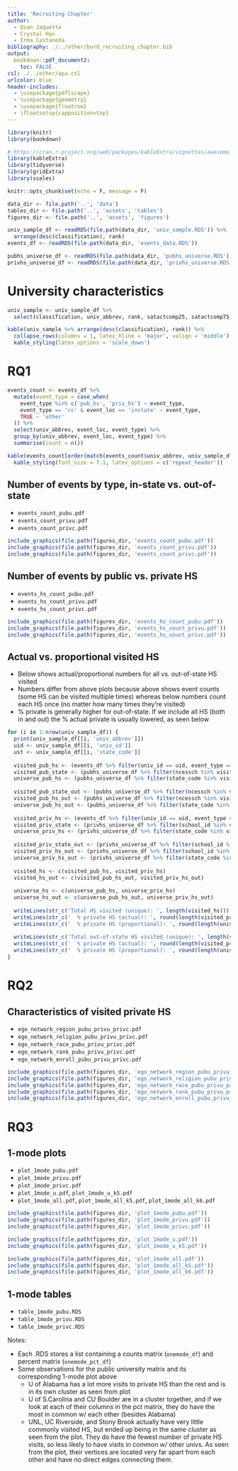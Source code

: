 ```yaml
---
title: 'Recruiting Chapter'
author: 
  - Ozan Jaquette
  - Crystal Han
  - Irma Castaneda
bibliography: ./../other/burd_recruiting_chapter.bib
output: 
  bookdown::pdf_document2:
    toc: FALSE
csl: ./../other/apa.csl
urlcolor: blue
header-includes:
  - \usepackage{pdflscape}
  - \usepackage{geometry}
  - \usepackage{floatrow}
  - \floatsetup{capposition=top}
---
```


```r
library(knitr)
library(bookdown)

# https://cran.r-project.org/web/packages/kableExtra/vignettes/awesome_table_in_pdf.pdf
library(kableExtra)
library(tidyverse)
library(gridExtra)
library(scales)

knitr::opts_chunk$set(echo = F, message = F)

data_dir <- file.path('..', 'data')
tables_dir <- file.path('..', 'assets', 'tables')
figures_dir <- file.path('..', 'assets', 'figures')

univ_sample_df <- readRDS(file.path(data_dir, 'univ_sample.RDS')) %>%
  arrange(desc(classification), rank)
events_df <- readRDS(file.path(data_dir, 'events_data.RDS'))

pubhs_universe_df <- readRDS(file.path(data_dir, 'pubhs_universe.RDS'))
privhs_universe_df <- readRDS(file.path(data_dir, 'privhs_universe.RDS'))
```


# University characteristics

```r
univ_sample <- univ_sample_df %>% 
  select(classification, univ_abbrev, rank, satactcomp25, satactcomp75, tfuginst, tfugoutst, ugftptfreshtot, freshoutstpct, pgrnt_p, pctfreshwh, pctfreshbl, pctfreshap, pctfreshhi, pctfreshal)

kable(univ_sample %>% arrange(desc(classification), rank)) %>%
  collapse_rows(columns = 1, latex_hline = 'major', valign = 'middle') %>%
  kable_styling(latex_options = 'scale_down')
```


# RQ1

```r
events_count <- events_df %>%
  mutate(event_type = case_when(
    event_type %in% c('pub_hs', 'priv_hs') ~ event_type,
    event_type == 'cc' & event_loc == 'instate' ~ event_type,
    TRUE ~ 'other'
  )) %>%
  select(univ_abbrev, event_loc, event_type) %>% 
  group_by(univ_abbrev, event_loc, event_type) %>% 
  summarise(count = n())

kable(events_count[order(match(events_count$univ_abbrev, univ_sample_df$univ_abbrev)), ], longtable = TRUE) %>%
  kable_styling(font_size = 7.1, latex_options = c('repeat_header'))
```


## Number of events by type, in-state vs. out-of-state

- `events_count_pubu.pdf`
- `events_count_privu.pdf`
- `events_count_privc.pdf`

```r
include_graphics(file.path(figures_dir, 'events_count_pubu.pdf'))
include_graphics(file.path(figures_dir, 'events_count_privu.pdf'))
include_graphics(file.path(figures_dir, 'events_count_privc.pdf'))
```

\newpage

## Number of events by public vs. private HS

- `events_hs_count_pubu.pdf`
- `events_hs_count_privu.pdf`
- `events_hs_count_privc.pdf`

```r
include_graphics(file.path(figures_dir, 'events_hs_count_pubu.pdf'))
include_graphics(file.path(figures_dir, 'events_hs_count_privu.pdf'))
include_graphics(file.path(figures_dir, 'events_hs_count_privc.pdf'))
```

\newpage

## Actual vs. proportional visited HS

- Below shows actual/proportional numbers for all vs. out-of-state HS visited
- Numbers differ from above plots because above shows event counts (some HS can be visited multiple times) whereas below numbers count each HS once (no matter how many times they're visited)
- % private is generally higher for out-of-state. If we include all HS (both in and out) the % actual private is usually lowered, as seen below


```r
for (i in 1:nrow(univ_sample_df)) {
  print(univ_sample_df[[i, 'univ_abbrev']])
  uid <- univ_sample_df[[i, 'univ_id']]
  ust <- univ_sample_df[[i, 'state_code']]
  
  visited_pub_hs <- (events_df %>% filter(univ_id == uid, event_type == 'pub_hs'))$school_id %>% unique()
  visited_pub_state <- (pubhs_universe_df %>% filter(ncessch %in% visited_pub_hs))$state_code %>% unique()
  universe_pub_hs <- (pubhs_universe_df %>% filter(state_code %in% visited_pub_state))$ncessch %>% unique()
  
  visited_pub_state_out <- (pubhs_universe_df %>% filter(ncessch %in% visited_pub_hs, state_code != ust))$state_code %>% unique()
  visited_pub_hs_out <- (pubhs_universe_df %>% filter(ncessch %in% visited_pub_hs, state_code != ust))$ncessch %>% unique()
  universe_pub_hs_out <- (pubhs_universe_df %>% filter(state_code %in% visited_pub_state_out))$ncessch %>% unique()
  
  visited_priv_hs <- (events_df %>% filter(univ_id == uid, event_type == 'priv_hs'))$school_id %>% unique()
  visited_priv_state <- (privhs_universe_df %>% filter(school_id %in% visited_priv_hs))$state_code %>% unique()
  universe_priv_hs <- (privhs_universe_df %>% filter(state_code %in% visited_priv_state))$school_id %>% unique()
  
  visited_priv_state_out <- (privhs_universe_df %>% filter(school_id %in% visited_priv_hs, state_code != ust))$state_code %>% unique()
  visited_priv_hs_out <- (privhs_universe_df %>% filter(school_id %in% visited_priv_hs, state_code != ust))$school_id %>% unique()
  universe_priv_hs_out <- (privhs_universe_df %>% filter(state_code %in% visited_priv_state_out))$school_id %>% unique()
  
  visited_hs <- c(visited_pub_hs, visited_priv_hs)
  visited_hs_out <- c(visited_pub_hs_out, visited_priv_hs_out)
  
  universe_hs <- c(universe_pub_hs, universe_priv_hs)
  universe_hs_out <- c(universe_pub_hs_out, universe_priv_hs_out)
  
  writeLines(str_c('Total HS visited (unique): ', length(visited_hs)))
  writeLines(str_c('  % private HS (actual): ', round(length(visited_priv_hs) / length(visited_hs) * 100, 1)))
  writeLines(str_c('  % private HS (proportional): ', round(length(universe_priv_hs) / length(universe_hs) * 100, 1)))
  
  writeLines(str_c('Total out-of-state HS visited (unique): ', length(visited_hs_out)))
  writeLines(str_c('  % private HS (actual): ', round(length(visited_priv_hs_out) / length(visited_hs_out) * 100, 1)))
  writeLines(str_c('  % private HS (proportional): ', round(length(universe_priv_hs_out) / length(universe_hs_out) * 100, 1)))
}
```

\newpage

# RQ2

## Characteristics of visited private HS

- `ego_network_region_pubu_privu_privc.pdf`
- `ego_network_religion_pubu_privu_privc.pdf`
- `ego_network_race_pubu_privu_privc.pdf`
- `ego_network_rank_pubu_privu_privc.pdf`
- `ego_network_enroll_pubu_privu_privc.pdf`

```r
include_graphics(file.path(figures_dir, 'ego_network_region_pubu_privu_privc.pdf'))
include_graphics(file.path(figures_dir, 'ego_network_religion_pubu_privu_privc.pdf'))
include_graphics(file.path(figures_dir, 'ego_network_race_pubu_privu_privc.pdf'))
include_graphics(file.path(figures_dir, 'ego_network_rank_pubu_privu_privc.pdf'))
include_graphics(file.path(figures_dir, 'ego_network_enroll_pubu_privu_privc.pdf'))
```


\newpage

# RQ3

## 1-mode plots

- `plot_1mode_pubu.pdf`
- `plot_1mode_privu.pdf`
- `plot_1mode_privc.pdf`
- `plot_1mode_u.pdf`, `plot_1mode_u_k5.pdf`
- `plot_1mode_all.pdf`, `plot_1mode_all_k5.pdf`, `plot_1mode_all_k6.pdf`

```r
include_graphics(file.path(figures_dir, 'plot_1mode_pubu.pdf'))
include_graphics(file.path(figures_dir, 'plot_1mode_privu.pdf'))
include_graphics(file.path(figures_dir, 'plot_1mode_privc.pdf'))

include_graphics(file.path(figures_dir, 'plot_1mode_u.pdf'))
include_graphics(file.path(figures_dir, 'plot_1mode_u_k5.pdf'))

include_graphics(file.path(figures_dir, 'plot_1mode_all.pdf'))
include_graphics(file.path(figures_dir, 'plot_1mode_all_k5.pdf'))
include_graphics(file.path(figures_dir, 'plot_1mode_all_k6.pdf'))
```


\newpage

## 1-mode tables

- `table_1mode_pubu.RDS`
- `table_1mode_privu.RDS`
- `table_1mode_privc.RDS`

Notes:

- Each .RDS stores a list containing a counts matrix (`onemode_df`) and percent matrix (`onemode_pct_df`)
- Some observations for the public university matrix and its corresponding 1-mode plot above
  - U of Alabama has a lot more visits to private HS than the rest and is in its own cluster as seen from plot
  - U of S.Carolina and CU Boulder are in a cluster together, and if we look at each of their columns in the pct matrix, they do have the most in common w/ each other (besides Alabama)
  - UNL, UC Riverside, and Stony Brook actually have very little commonly visited HS, but ended up being in the same cluster as seen from the plot. They do have the fewest number of private HS visits, so less likely to have visits in common w/ other univs. As seen from the plot, their vertices are located very far apart from each other and have no direct edges connecting them.

\newpage

\newgeometry{top=0.5cm, left=0in, right=0cm, bottom=0.5cm}

\begin{landscape}


```r
table_1mode_pubu <- readRDS(file = file.path(tables_dir, 'table_1mode_pubu.RDS'))

kable(table_1mode_pubu$onemode_df, caption = 'Public universities count matrix') %>%
  kable_styling(latex_options = 'scale_down') %>%
  column_spec(c(1, 15), width = '8.5em') %>% 
  column_spec(2:13, width = '7em') %>% 
  column_spec(c(14, 16), width = '6em')

kable(table_1mode_pubu$onemode_pct_df, caption = 'Public universities percent matrix') %>%
  kable_styling(latex_options = 'scale_down') %>%
  column_spec(c(1, 15), width = '8.5em') %>% 
  column_spec(2:13, width = '7em') %>% 
  column_spec(c(14, 16), width = '6em')



table_1mode_privu <- readRDS(file = file.path(tables_dir, 'table_1mode_privu.RDS'))

kable(table_1mode_privu$onemode_df, caption = 'Private universities count matrix') %>%
  kable_styling(latex_options = 'scale_down') %>%
  column_spec(1, width = '8.5em') %>%
  column_spec(2:15, width = '7em') %>% 
  column_spec(c(4:6, 10, 12, 13), width = '6em')

kable(table_1mode_privu$onemode_pct_df, caption = 'Private universities percent matrix') %>%
  kable_styling(latex_options = 'scale_down') %>%
  column_spec(1, width = '8.5em') %>%
  column_spec(2:15, width = '7em') %>% 
  column_spec(c(4:6, 10, 12, 13), width = '6em')



table_1mode_privc <- readRDS(file = file.path(tables_dir, 'table_1mode_privc.RDS'))

kable(table_1mode_privc$onemode_df, caption = 'Private colleges count matrix') %>%
  kable_styling(latex_options = 'scale_down') %>%
  column_spec(1, width = '8.5em') %>%
  column_spec(2:13, width = '7em') %>% 
  column_spec(11, width = '6em')

kable(table_1mode_privc$onemode_pct_df, caption = 'Private colleges percent matrix') %>%
  kable_styling(latex_options = 'scale_down') %>%
  column_spec(1, width = '8.5em') %>%
  column_spec(2:13, width = '7em') %>% 
  column_spec(11, width = '6em')
```

\end{landscape}
